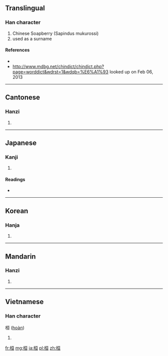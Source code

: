 ==Translingual==

===Han character===
{{Han char|rn=75|rad=木|as=06|sn=10|four=4191<sub>6</sub>|canj=木一日一 (DMAM)}}

# Chinese Soapberry (Sapindus mukurossi)
# used as a surname

====References====
* {{Han ref|kx=0526.050|dkj=14774|dj=0915.020|hdz=21195.060|uh=6853|ud=26707|bh=AED9|bd=44761}}
* http://www.mdbg.net/chindict/chindict.php?page=worddict&wdrst=1&wdqb=%E6%A1%93 looked up on Feb 06, 2013
----

==Cantonese==

===Hanzi===
{{yue-hanzi|jyut=|y=wun4}}

# {{defn|lang=yue|sort=木06}}

----

==Japanese==

===Kanji===
{{ja-kanji|grade=|rs=木06}}

# {{defn|lang=ja|sort=木06}}

====Readings====
* {{ja-readings|on=[[かん]] (kan), [[がん]] (gan)|kun=[[たけしい]] (takeshii), [[めぐる]] (meguru), [[うれえる]] (ureeru)}}

----

==Korean==

===Hanja===
{{ko-hanja|hangeul=환|eumhun=|rv=hwan|mr=hwan|y=hwan}}

# {{defn|lang=ko|sort=木06}}

----

==Mandarin==

===Hanzi===
{{cmn-hanzi|pin=[[huán]] ([[huan2]])|wg=huan<sup>2</sup>}}

# {{defn|lang=cmn|sort=木06}}

----

==Vietnamese==

===Han character===
桓 ([[hoàn]])

# {{defn|lang=vi}}

[[fr:桓]]
[[mg:桓]]
[[ja:桓]]
[[pl:桓]]
[[zh:桓]]